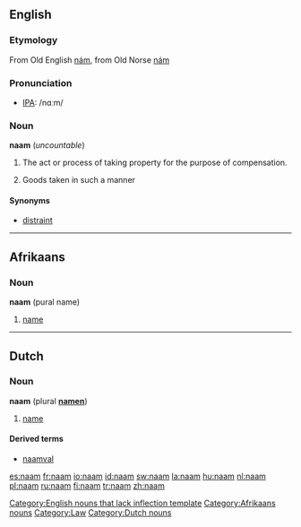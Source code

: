==English==

===Etymology===
From Old English [[nám]], from Old Norse [[nám]]

===Pronunciation===
* [[Wiktionary:Pronunciation_key|IPA]]: /nɑːm/

===Noun===
'''naam''' (''uncountable'')

# {{context|obsolete|law}} The act or process of taking property for the purpose of compensation.
# {{context|obsolete|law}} Goods taken in such a manner

====Synonyms====
* [[distraint]]

[[Category:English nouns that lack inflection template]]

----

==Afrikaans==

===Noun===
'''naam''' (pural name)

# [[name]]

[[Category:Afrikaans nouns]]
[[Category:Law]]

----

==Dutch==

===Noun===
'''naam''' {{m}} (plural '''[[namen]]''')

# [[name]]

====Derived terms====
* [[naamval]]

[[Category:Dutch nouns]]

[[es:naam]]
[[fr:naam]]
[[io:naam]]
[[id:naam]]
[[sw:naam]]
[[la:naam]]
[[hu:naam]]
[[nl:naam]]
[[pl:naam]]
[[ru:naam]]
[[fi:naam]]
[[tr:naam]]
[[zh:naam]]